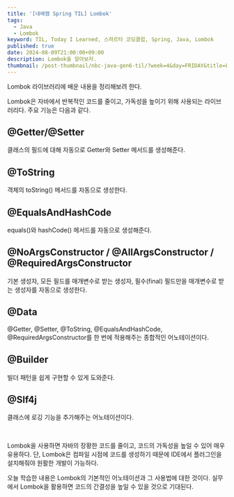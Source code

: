 ```yaml
---
title: '[내배캠 Spring TIL] Lombok'
tags:
  - Java
  - Lombok
keyword: TIL, Today I Learned, 스파르타 코딩클럽, Spring, Java, Lombok
published: true
date: 2024-08-09T21:00:00+09:00
description: Lombok을 알아보자.
thumbnail: /post-thumbnail/nbc-java-gen6-til/?week=4&day=FRIDAY&title=Lombok
---
```


Lombok 라이브러리에 배운 내용을 정리해보려 한다.

Lombok은 자바에서 반복적인 코드를 줄이고, 가독성을 높이기 위해 사용되는 라이브러리다. 주요 기능은 다음과 같다.

## @Getter/@Setter

클래스의 필드에 대해 자동으로 Getter와 Setter 메서드를 생성해준다.

## @ToString

객체의 toString() 메서드를 자동으로 생성한다.

## @EqualsAndHashCode

equals()와 hashCode() 메서드를 자동으로 생성해준다.

## @NoArgsConstructor / @AllArgsConstructor / @RequiredArgsConstructor

기본 생성자, 모든 필드를 매개변수로 받는 생성자, 필수(final) 필드만을 매개변수로 받는 생성자를 자동으로 생성한다.

## @Data

@Getter, @Setter, @ToString, @EqualsAndHashCode, @RequiredArgsConstructor를 한 번에 적용해주는 종합적인 어노테이션이다.

## @Builder

빌더 패턴을 쉽게 구현할 수 있게 도와준다.

## @Slf4j

클래스에 로깅 기능을 추가해주는 어노테이션이다.

<br />

Lombok을 사용하면 자바의 장황한 코드를 줄이고, 코드의 가독성을 높일 수 있어 매우
유용하다. 단, Lombok은 컴파일 시점에 코드를 생성하기 때문에 IDE에서 플러그인을
설치해줘야 원활한 개발이 가능하다.

오늘 학습한 내용은 Lombok의 기본적인 어노테이션과 그 사용법에 대한 것이다. 실무에서 Lombok을 활용하면 코드의 간결성을 높일 수 있을 것으로 기대된다.
